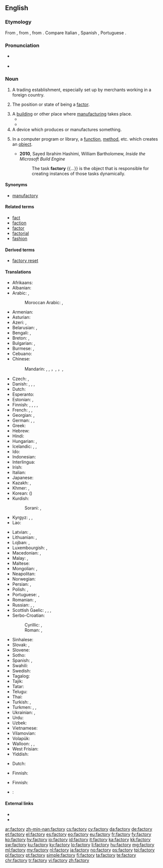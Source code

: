 ==English==

===Etymology===
From {{etyl|frm|en}} {{term|factorie|lang=frm}}, from {{etyl|ML.|en}} {{term|factoria|lang=la}}, from {{etyl|la|en}} {{term|factor|lang=la}}. Compare Italian {{term|fattoria|lang=it}}, Spanish {{term|factoría|lang=es}}, Portuguese {{term|feitoria|lang=pt}}.

===Pronunciation===
* {{a|UK}} {{IPA|/ˈfaktəɹi/|lang=en}}
* {{audio|En-uk-factory.ogg|Audio (UK)|lang=en}}

===Noun===
{{en-noun|factories}}

# {{context|obsolete|lang=en}} A trading establishment, especially set up by merchants working in a foreign country.
# {{context|now|_|rare|lang=en}} The position or state of being a [[factor]].
# A [[building]] or other place where [[manufacture|manufacturing]] takes place.
#* {{quote-book|year=1918|author={{w|W. B. Maxwell}}|chapter=7
|title=[http://openlibrary.org/works/OL1097634W The Mirror and the Lamp]
|passage=[…] St. Bede's at this period of its history was perhaps the poorest and most miserable parish in the East End of London. Close-packed, crushed by the buttressed height of the railway viaduct, rendered airless by huge walls of '''factories''', it at once banished lively interest from a stranger's mind and left only a dull oppression of the spirit.}}
#* {{quote-book|year=1963|author={{w|Margery Allingham}}|title={{w|The China Governess}}
|chapter=7|url=http://openlibrary.org/works/OL2004261W
|passage=The highway to the East Coast which ran through the borough of Ebbfield had always been a main road and even now, despite the vast garages, the pylons and the gaily painted '''factory''' glasshouses which had sprung up beside it, there still remained an occasional trace of past cultures.}}
# A device which produces or manufactures something.
# {{context|programming|lang=en}} In a computer program or library, a [[function]], [[method]], etc. which creates an [[object]].
#* '''2010''', Sayed Ibrahim Hashimi, William Bartholomew, ''Inside the Microsoft Build Engine''
#*: The task '''factory''' {{...}} is the object that is responsible for creating instances of those tasks dynamically.

====Synonyms====
* [[manufactory]]

====Related terms====
* [[fact]]
* [[faction]]
* [[factor]]
* [[factorial]]
* [[fashion]]

====Derived terms====
* [[factory reset]]

====Translations====
{{trans-top|manufacturing place}}
* Afrikaans: {{t|af|fabriek}}
* Albanian: {{t|sq|fabrikë|f}}
* Arabic: {{t|ar|مَصْنَع|m|tr=máṣnaʿ}}, {{t|ar|معمل|m|tr=máʿmal|sc=Arab}}
*: Moroccan Arabic: {{t|ary|لُزين|m|tr=lŭzīn}}, {{t|ary|معمل|m|tr=mə3məl}}
* Armenian: {{t|hy|գործարան}}
* Asturian: {{t|ast|fábrica|f}}
* Azeri: {{t|az|fabrika}}, {{t|az|zavod}}
* Belarusian: {{t|be|фабрыка|f|tr=fábryka|sc=Cyrl}}, {{t|be|завод|m|tr=zavód|sc=Cyrl}}
* Bengali: {{t|bn|কারখানা|tr=karkhana|sc=Beng}}, {{t|bn|ফ্যাক্টরী|tr=phyakţôri|sc=Beng}}
* Breton: {{t+|br|labouradeg|f}}, {{t|br|greanti|m}}
* Bulgarian: {{t+|bg|фабрика|f|tr=fábrika|sc=Cyrl}}, {{t+|bg|завод|m|tr=zavód|sc=Cyrl}}
* Burmese: {{t|my|စက်ရုံ|tr=se' joun|sc=Mymr}}, {{t+|my|အလုပ်ရုံ|tr=alou' joun|sc=Mymr}}
* Cebuano: {{t|ceb|planta}}
* Chinese:
*: Mandarin: {{t+|cmn|厰|sc=Hani}}, {{t+|cmn|廠|sc=Hani}}, {{t+|cmn|厂|tr=chǎng|sc=Hani}}，{{t+|cmn|工廠|sc=Hani}}, {{t+|cmn|工厂|tr=gōngchǎng|sc=Hani}}，{{t|cmn|廠家|sc=Hani}}, {{t+|cmn|厂家|tr=chǎngjiā|sc=Hani}}
* Czech: {{t+|cs|továrna|f}}, {{t|cs|fabrika|f}}
* Danish: {{t|da|fabrik|c}}, {{t|da|fabriksbygning|c}}, {{t|da|virksomhed|c}}, {{t|da|anlæg|n}}
* Dutch: {{t+|nl|fabriek|f}}
* Esperanto: {{t|eo|fabriko}}
* Estonian: {{t|et|tehas}}, {{t|et|vabrik}}
* Finnish: {{t+|fi|tehdas}}, {{t+|fi|laitos}}, {{t|fi|tehdaslaitos}}, {{t+|fi|tuotantolaitos}}, {{t+|fi|teollisuuslaitos}}
* French: {{t+|fr|usine|f}}, {{t+|fr|fabrique|f}}, {{t+|fr|manufacture|f}}
* Georgian: {{t|ka|ქარხანა|sc=Geor}}, {{t+|ka|ფაბრიკა|sc=Geor}}
* German: {{t+|de|Fabrik|f}}, {{t+|de|Manufaktur|f}}, {{t+|de|Werk|n}}
* Greek: {{t+|el|εργοστάσιο|n|tr=ergostásio}}
* Hebrew: {{t|he|מפעל|tr=mif`ál|m}}
* Hindi: {{t|hi|कारख़ाना|m|tr=kārkhānā|sc=Deva}}
* Hungarian: {{t+|hu|gyár}}, {{t+|hu|üzem}}
* Icelandic: {{t+|is|verksmiðja|f}}, {{t+|is|smiðja|f}}, {{t|is|fabrikka|f}} {{qualifier|rare}}
* Ido: {{t+|io|fabrikerio}}
* Indonesian: {{t+|id|pabrik}}
* Interlingua: {{t|ia|fabrica}}
* Irish: {{t|ga|mhonarcha}}
* Italian: {{t+|it|fabbrica|f}}
* Japanese: {{t+|ja|工場|tr=こうじょう, kōjō|sc=Jpan}}
* Kazakh: {{t|kk|зауыт|tr=zawıt|sc=Cyrl}}, {{t|kk|фабрика|tr=fabrïka|sc=Cyrl}}
* Khmer: {{t|km|រោងចក្រ|tr=rooŋ cak|sc=Khmr}}, {{t+|km|កម្មន្តសាល|tr=kammantaʔsaal|sc=Khmr}}
* Korean: {{t+|ko|공장|tr=gongjang|sc=Kore}} ({{t+|ko|工場|sc=Kore}})
* Kurdish:
*: Sorani: {{t|ku|کارگه‌|sc=ku-Arab}}, {{t+|ku|کارخانه‌|sc=ku-Arab}}
* Kyrgyz: {{t+|ky|фабрика|tr=fabrika}}, {{t+|ky|завод|tr=zavod}}, {{t+|ky|зоот|tr=zoot}}
* Lao: {{t+|lo|ໂຮງງານ|tr=hōng ngān|sc=Laoo}}
{{trans-mid}}
* Latvian: {{t|lv|rūpnīca|f}}, {{t|lv|fabrika|f}}
* Lithuanian: {{t|lt|gamykla|f}}, {{t+|lt|fabrikas|m}}
* Lojban: {{t|jbo|fanri}}, {{t|jbo|molki}}
* Luxembourgish: {{t|lb|Fabréck|f}}, {{t|lb|Fabrik|f}}
* Macedonian: {{t|mk|фабрика|f|tr=fábrika}}, {{t|mk|погон|m|tr=pógon}}
* Malay: {{t|ms|kilang}}, {{t|ms|pabrik}}
* Maltese: {{t|mt|fabbrika|f}}
* Mongolian: {{t|mn|үйлдвэрийн газар|tr=üjldverijn gazar|sc=Cyrl}}, {{t|mn|завод|tr=zavod|sc=Cyrl}}
* Neapolitan: {{t|nap|fràveca|f}}
* Norwegian: {{t+|no|fabrikk|m}}
* Persian: {{t+|fa|کارخانه|tr=kârxâne}}, {{t|fa|فابریکه|tr=fâbrike|sc=fa-Arab}}
* Polish: {{t+|pl|fabryka|f}}, {{t+|pl|zakład|m}}
* Portuguese: {{t+|pt|fábrica|f}}, {{t+|pt|usina|f}}
* Romanian: {{t+|ro|fabrică|f}}, {{t+|ro|uzină|f}}
* Russian: {{t+|ru|фабрика|f|tr=fábrika}}, {{t+|ru|завод|m|tr=zavód}}, {{t+|ru|комбинат|m|tr=kombinát|sc=Cyrl}}
* Scottish Gaelic: {{t|gd|taigh-oibre|m}}, {{t|gd|taigh-gnìomhachais|m}}, {{t|gd|taigh-ceàirde|m}}, {{t|gd|taigh-tionnsgain|m}}
* Serbo-Croatian:
*: Cyrillic: {{t|sh|фабрика|f|sc=Cyrl}}, {{t|sh|творница|f|sc=Cyrl}}
*: Roman: {{t+|sh|fabrika|f}}, {{t+|sh|tvornica|f}}
* Sinhalese: {{t|si|පැක්ටරි|tr=pækṭari|sc=Sinh}}
* Slovak: {{t|sk|továreň|f}}, {{t|sk|fabrika|f}}
* Slovene: {{t+|sl|tovarna|f}}
* Sotho: {{t|st|faboriki}}
* Spanish: {{t+|es|fábrica|f}}, {{t+|es|planta|f}}
* Swahili: {{t+|sw|karakana}}
* Swedish: {{t+|sv|fabrik|c}}
* Tagalog: {{t|tl|pabrika}}
* Tajik: {{t|tg|корхона|tr=korxona|sc=Cyrl}}
* Tatar: {{t|tt|фабрика|tr=fabrika|sc=Cyrl}}
* Telugu: {{t|te|కర్మాగారం|tr=karmaagaaram}}
* Thai: {{t+|th|โรงงาน|tr=rohng ngaan|sc=Thai}}
* Turkish: {{t+|tr|fabrika}}, {{t+|tr|tesis}}
* Turkmen: {{t|tk|fabrika}}, {{t|tk|fabrik}}, {{t+|tk|zawod}}
* Ukrainian: {{t|uk|фабрика|f|tr=fábryka|sc=Cyrl}}, {{t+|uk|завод|m|tr=zavód|sc=Cyrl}}
* Urdu: {{t|ur|کارخانہ|m|tr=kārkhānā|sc=ur-Arab}}
* Uzbek: {{t|uz|zavod}}
* Vietnamese: {{t+|vi|nhà máy}}
* Vilamovian: {{t|wym|fabryk}}
* Volapük: {{t+|vo|fabrik}}
* Walloon: {{t+|wa|oujhene|f}}, {{t|wa|fabrike|f}}, {{t+|wa|ovroe|m}}
* West Frisian: {{t+|fy|fabryk|n}}
* Yiddish: {{t|yi|פאַבריק|f|tr=fabrik|sc=Hebr}}
{{trans-bottom}}

{{trans-top|producing device}}
* Dutch: {{t+|nl|fabriek|f}}
{{trans-mid}}
* Finnish: {{t+|fi|tehdas}}
{{trans-bottom}}

{{trans-top|in computing, a function or method that creates objects}}
* Finnish: {{t+|fi|tehdas}}
{{trans-mid}}
{{trans-bottom}}

{{checktrans-top}}
* {{ttbc|id}}: {{t+|id|pabrik}}
{{trans-bottom}}

====External links====
* {{R:Webster 1913}}
* {{R:Century 1911}}

[[ar:factory]]
[[zh-min-nan:factory]]
[[cs:factory]]
[[cy:factory]]
[[da:factory]]
[[de:factory]]
[[et:factory]]
[[el:factory]]
[[es:factory]]
[[eo:factory]]
[[eu:factory]]
[[fr:factory]]
[[fy:factory]]
[[ko:factory]]
[[hy:factory]]
[[io:factory]]
[[id:factory]]
[[it:factory]]
[[ka:factory]]
[[kk:factory]]
[[sw:factory]]
[[ku:factory]]
[[ky:factory]]
[[lo:factory]]
[[li:factory]]
[[hu:factory]]
[[mg:factory]]
[[ml:factory]]
[[my:factory]]
[[nl:factory]]
[[ja:factory]]
[[no:factory]]
[[ps:factory]]
[[tpi:factory]]
[[pl:factory]]
[[pt:factory]]
[[simple:factory]]
[[fi:factory]]
[[ta:factory]]
[[te:factory]]
[[chr:factory]]
[[tr:factory]]
[[vi:factory]]
[[zh:factory]]